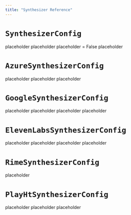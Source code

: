 ```yaml
---
title: "Synthesizer Reference"
---
```


# `SynthesizerConfig`

<ParamField body="sampling_rate" type="int">
  placeholder
</ParamField>
<ParamField body="audio_encoding" type="AudioEncoding">
  placeholder
</ParamField>
<ParamField body="should_encode_as_wav" type="bool ">
  placeholder
</ParamField>
= False
<ParamField body="sentiment_config" type="Optional[SentimentConfig] ">
  placeholder
</ParamField>

# `AzureSynthesizerConfig`

<ParamField body="voice_name" type="str">
  placeholder
</ParamField>
<ParamField body="pitch" type="int">
  placeholder
</ParamField>
<ParamField body="rate" type="int">
  placeholder
</ParamField>

# `GoogleSynthesizerConfig`

<ParamField body="language_code" type="str">
  placeholder
</ParamField>
<ParamField body="voice_name" type="str">
  placeholder
</ParamField>
<ParamField body="pitch" type="float">
  placeholder
</ParamField>
<ParamField body="speaking_rate" type="float">
  placeholder
</ParamField>

# `ElevenLabsSynthesizerConfig`

<ParamField body="api_key" type="Optional[str]">
  placeholder
</ParamField>
<ParamField body="voice_id" type="Optional[str]">
  placeholder
</ParamField>
<ParamField body="stability" type="Optional[float]">
  placeholder
</ParamField>
<ParamField body="similarity_boost" type="Optional[float]">
  placeholder
</ParamField>

# `RimeSynthesizerConfig`

<ParamField body="speaker" type="str">
  placeholder
</ParamField>

# `PlayHtSynthesizerConfig`

<ParamField body="voice_id" type="str">
  placeholder
</ParamField>
<ParamField body="speed" type="Optional[str]">
  placeholder
</ParamField>
<ParamField body="preset" type="Optional[str]">
  placeholder
</ParamField>

